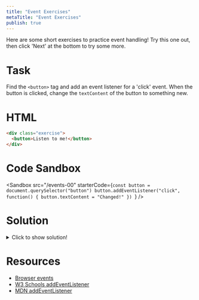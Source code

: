 ```yaml
---
title: "Event Exercises"
metaTitle: "Event Exercises"
publish: true
---
```


Here are some short exercises to practice event handling! Try this one out, then click 'Next' at the bottom to try some more.

# Task

Find the `<button>` tag and add an event listener for a 'click' event. When the button is clicked, change the `textContent` of the button to something new.

# HTML

```html
<div class="exercise">
  <button>Listen to me!</button>
</div>
```

# Code Sandbox
<Sandbox
  src="/events-00"
  starterCode={`const button = document.querySelector("button")
button.addEventListener("click", function() {
  button.textContent = "Changed!"
})
  `}
/>

# Solution

<details>
  <summary>Click to show solution!</summary>

```javascript
const button = document.querySelector("button")
button.addEventListener("click", function() {
  button.textContent = "Changed!"
})
```

</details>

# Resources

- [Browser events](https://javascript.info/introduction-browser-events#addeventlistener)
- [W3 Schools addEventListener](https://www.w3schools.com/jsref/met_document_addeventlistener.asp)
- [MDN addEventListener](https://developer.mozilla.org/en-US/docs/Web/API/EventTarget/addEventListener)
